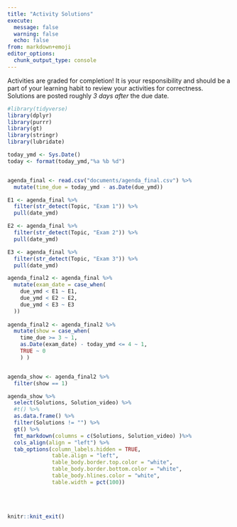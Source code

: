 ```yaml
---
title: "Activity Solutions"
execute:
  message: false
  warning: false
  echo: false
from: markdown+emoji
editor_options: 
  chunk_output_type: console
---
```


Activities are graded for completion! It is your responsibility and should be a part of your learning habit to review your activities for correctness. Solutions are posted roughly *3 days after* the due date.

```r
#library(tidyverse)
library(dplyr)
library(purrr)
library(gt)
library(stringr)
library(lubridate)

today_ymd <- Sys.Date()
today <- format(today_ymd,"%a %b %d")


agenda_final <- read.csv("documents/agenda_final.csv") %>% 
  mutate(time_due = today_ymd - as.Date(due_ymd))

E1 <- agenda_final %>% 
  filter(str_detect(Topic, "Exam 1")) %>% 
  pull(date_ymd)

E2 <- agenda_final %>% 
  filter(str_detect(Topic, "Exam 2")) %>% 
  pull(date_ymd)

E3 <- agenda_final %>% 
  filter(str_detect(Topic, "Exam 3")) %>% 
  pull(date_ymd)

agenda_final2 <- agenda_final %>% 
  mutate(exam_date = case_when(
    due_ymd < E1 ~ E1,
    due_ymd < E2 ~ E2,
    due_ymd < E3 ~ E3
  ))
  
agenda_final2 <- agenda_final2 %>% 
  mutate(show = case_when(
    time_due >= 3 ~ 1,
    as.Date(exam_date) - today_ymd <= 4 ~ 1,
    TRUE ~ 0
    ) )


agenda_show <- agenda_final2 %>% 
  filter(show == 1)

```

```r
agenda_show %>% 
  select(Solutions, Solution_video) %>% 
  #t() %>% 
  as.data.frame() %>% 
  filter(Solutions != "") %>% 
  gt() %>% 
  fmt_markdown(columns = c(Solutions, Solution_video) )%>%
  cols_align(align = "left") %>% 
  tab_options(column_labels.hidden = TRUE,
              table.align = "left",
              table_body.border.top.color = "white",
              table_body.border.bottom.color = "white",
              table_body.hlines.color = "white",
              table.width = pct(100))

```

<br><br>

```r
knitr::knit_exit()
```

